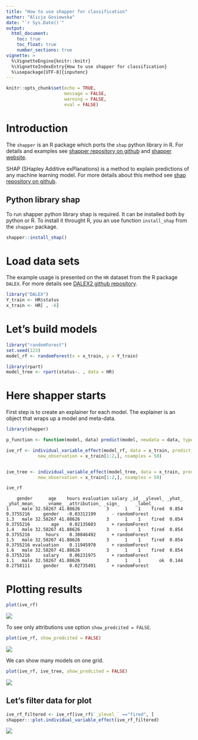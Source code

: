 ```yaml
---
title: "How to use shapper for classification"
author: "Alicja Gosiewska"
date: "`r Sys.Date()`"
output: 
  html_document:
    toc: true
    toc_float: true
    number_sections: true
vignette: >
  %\VignetteEngine{knitr::knitr}
  %\VignetteIndexEntry{How to use shapper for classification}
  %\usepackage[UTF-8]{inputenc}
---
```


```r
knitr::opts_chunk$set(echo = TRUE,
                      message = FALSE,
                      warning = FALSE,
                      eval = FALSE)
```

# Introduction

The `shapper` is an R package which ports the `shap` python library in R. For details and examples see [shapper repository on github](https://github.com/ModelOriented/shapper) and [shapper website](https://modeloriented.github.io/shapper/).

SHAP (SHapley Additive exPlanations) is a method to explain predictions of any machine learning model. 
For more details about this method see [shap repository on github](https://github.com/slundberg/shap).

## Python library shap

To run shapper python library shap is required. It can be installed both by python or R. To install it throught R, you an use function `install_shap` from the `shapper` package.

```r
shapper::install_shap()
```


# Load data sets

The example usage is presented on the `HR` dataset from the R package `DALEX`. For more details see [DALEX2 github repository](https://github.com/ModelOriented/DALEX2).

```r
library("DALEX")
Y_train <- HR$status
x_train <- HR[ , -6]

```

# Let's build models

```r
library("randomForest")
set.seed(123)
model_rf <- randomForest(x = x_train, y = Y_train)

library(rpart)
model_tree <- rpart(status~. , data = HR)
```

# Here shapper starts

First step is to create an explainer for each model. The explainer is an object that wraps up a model and meta-data.
```r
library(shapper)

p_function <- function(model, data) predict(model, newdata = data, type = "prob")

ive_rf <- individual_variable_effect(model_rf, data = x_train, predict_function = p_function,
            new_observation = x_train[1:2,], nsamples = 50)


ive_tree <- individual_variable_effect(model_tree, data = x_train, predict_function = p_function,
            new_observation = x_train[1:2,], nsamples = 50)

```

```r
ive_rf
```
```
    gender      age    hours evaluation salary _id_ _ylevel_ _yhat_ _yhat_mean_    _vname_ _attribution_ _sign_      _label_
1     male 32.58267 41.88626          3      1    1    fired  0.854   0.3755216     gender   -0.03312199      - randomForest
1.3   male 32.58267 41.88626          3      1    1    fired  0.854   0.3755216        age    0.02135603      + randomForest
1.4   male 32.58267 41.88626          3      1    1    fired  0.854   0.3755216      hours    0.30846492      + randomForest
1.5   male 32.58267 41.88626          3      1    1    fired  0.854   0.3755216 evaluation    0.11945970      + randomForest
1.6   male 32.58267 41.88626          3      1    1    fired  0.854   0.3755216     salary    0.06231975      + randomForest
1.1   male 32.58267 41.88626          3      1    1       ok  0.144   0.2758111     gender    0.02735491      + randomForest
```

# Plotting results

```r
plot(ive_rf)
```

![](https://github.com/ModelOriented/shapper/tree/master//materials/vignettes/classification_plot1.png)

To see only attributions use option `show_predcited = FALSE`.

```r
plot(ive_rf, show_predcited = FALSE)
```

![](https://github.com/ModelOriented/shapper/tree/master//materials/vignettes/classification_plot2.png)

We can show many models on one grid.

```r
plot(ive_rf, ive_tree, show_predcited = FALSE)
```


![](https://github.com/ModelOriented/shapper/tree/master//materials/vignettes/classification_plot3.png)

## Let's filter data for plot


```r
ive_rf_filtered <- ive_rf[ive_rf$`_ylevel_` =="fired", ]
shapper:::plot.individual_variable_effect(ive_rf_filtered)
```


![](https://github.com/ModelOriented/shapper/tree/master//materials/vignettes/classification_plot4.png)
